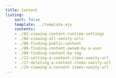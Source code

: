```yaml
---
title: Content
listing:
    sort: false
    template: ../template.ejs
    contents:
    - ./02-viewing-content-runtime-settings
    - ./04-viewing-all-vanity-urls
    - ./06-finding-public-content
    - ./08-finding-content-owned-by-a-user
    - ./09-finding-content-by-tag
    - ./12-setting-a-content-items-vanity-url
    - ./17-deleting-a-content-items-vanity-url
    - ./19-viewing-a-content-items-vanity-url
---
```

